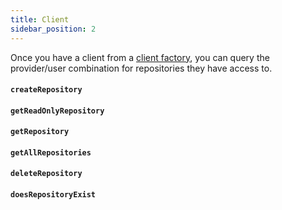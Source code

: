 ```yaml
---
title: Client
sidebar_position: 2
---
```


Once you have a client from a [client factory](./client-factory),
you can query the provider/user combination for repositories they have access to.

#### `createRepository`

#### `getReadOnlyRepository`

#### `getRepository`

#### `getAllRepositories`

#### `deleteRepository`

#### `doesRepositoryExist`
